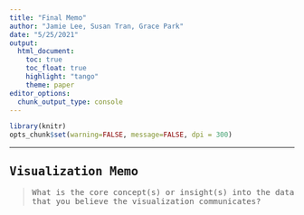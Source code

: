 ```yaml
---
title: "Final Memo"
author: "Jamie Lee, Susan Tran, Grace Park"
date: "5/25/2021"
output: 
  html_document:
    toc: true
    toc_float: true
    highlight: "tango"
    theme: paper
editor_options: 
  chunk_output_type: console
---
```


```{=html}
<style type="text/css">
  body{
  font-family: "Inconsolata Black", monospace;
}
</style>
```

```r
library(knitr)
opts_chunk$set(warning=FALSE, message=FALSE, dpi = 300)
```
---

## Visualization Memo

> What is the core concept(s) or insight(s) into the data that you believe the visualization communicates?
